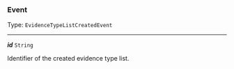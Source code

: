 


### Event

Type: `EvidenceTypeListCreatedEvent`

---

***id*** `String`

Identifier of the created evidence type list.


